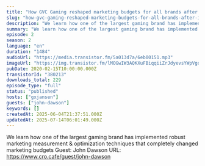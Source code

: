 ```yaml
---
title: "How GVC Gaming reshaped marketing budgets for all brands after implementing optimization techniques, with Chris Lee and John Dawson"
slug: "how-gvc-gaming-reshaped-marketing-budgets-for-all-brands-after-implementing-optimization-techniques"
description: "We learn how one of the largest gaming brand has implemented robust marketing measurement & optimization techniques that completely changed marketing budgets Guest: John Dawson URL: https://www.cro.cafe/guest/john-dawson"
summary: "We learn how one of the largest gaming brand has implemented robust marketing measurement & optimization techniques that completely changed marketing budgets"
episode: 2
season: 2
language: "en"
duration: "1484"
audioUrl: "https://media.transistor.fm/5a013d7a/6eb00151.mp3"
imageUrl: "https://img.transistor.fm/lMOGwIW3AQKXuFBiqqiiZrJdyevsYWpVgq_IN7cSdG0/rs:fill:3000:3000:1/q:60/aHR0cHM6Ly9pbWct/dXBsb2FkLXByb2R1/Y3Rpb24udHJhbnNp/c3Rvci5mbS80MTY0/NTI5ZDU3N2U2MjEx/NGY5MGMxNzU0MGMy/MDQyNC5qcGVn.webp"
pubDate: 2020-02-15T10:00:00.000Z
transistorId: "380213"
downloads_total: 229
episode_type: "full"
status: "published"
hosts: ["gxjansen"]
guests: ["john-dawson"]
keywords: []
createdAt: 2025-06-04T21:37:51.000Z
updatedAt: 2025-07-14T06:01:49.000Z
---
```


We learn how one of the largest gaming brand has implemented robust marketing measurement & optimization techniques that completely changed marketing budgets Guest: John Dawson URL: https://www.cro.cafe/guest/john-dawson
